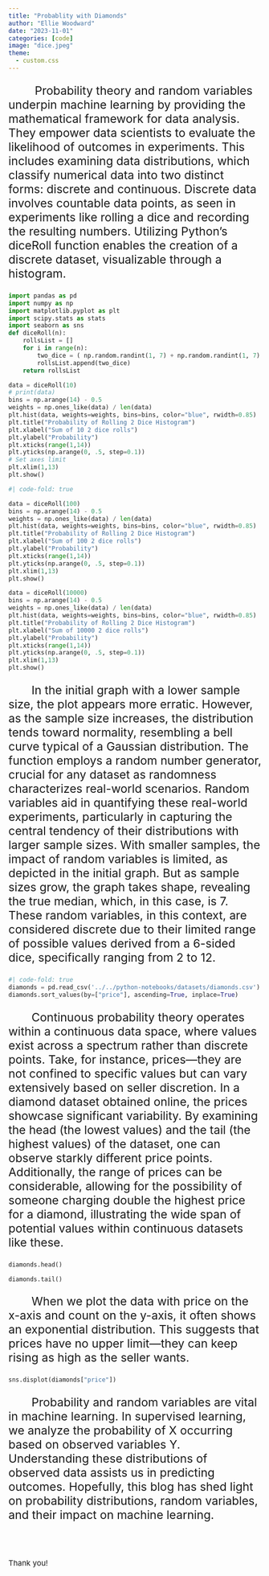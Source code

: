 ```yaml
---
title: "Probablity with Diamonds"
author: "Ellie Woodward"
date: "2023-11-01"
categories: [code]
image: "dice.jpeg"
theme:
  - custom.css
---
```


<p style='font-size:23px'>
&emsp;&emsp; Probability theory and random variables underpin machine learning by providing the mathematical framework for data analysis. They empower data scientists to evaluate the likelihood of outcomes in experiments. This includes examining data distributions, which classify numerical data into two distinct forms: discrete and continuous. Discrete data involves countable data points, as seen in experiments like rolling a dice and recording the resulting numbers. Utilizing Python's diceRoll function enables the creation of a discrete dataset, visualizable through a histogram.
</p>
```python
import pandas as pd
import numpy as np
import matplotlib.pyplot as plt
import scipy.stats as stats
import seaborn as sns
def diceRoll(n):
    rollsList = []
    for i in range(n):
        two_dice = ( np.random.randint(1, 7) + np.random.randint(1, 7) )
        rollsList.append(two_dice)
    return rollsList

data = diceRoll(10)
# print(data)
bins = np.arange(14) - 0.5
weights = np.ones_like(data) / len(data)
plt.hist(data, weights=weights, bins=bins, color="blue", rwidth=0.85)
plt.title("Probability of Rolling 2 Dice Histogram")
plt.xlabel("Sum of 10 2 dice rolls")
plt.ylabel("Probability")
plt.xticks(range(1,14))
plt.yticks(np.arange(0, .5, step=0.1))
# Set axes limit
plt.xlim(1,13)
plt.show()
```
```python
#| code-fold: true

data = diceRoll(100)
bins = np.arange(14) - 0.5
weights = np.ones_like(data) / len(data)
plt.hist(data, weights=weights, bins=bins, color="blue", rwidth=0.85)
plt.title("Probability of Rolling 2 Dice Histogram")
plt.xlabel("Sum of 100 2 dice rolls")
plt.ylabel("Probability")
plt.xticks(range(1,14))
plt.yticks(np.arange(0, .5, step=0.1))
plt.xlim(1,13)
plt.show()

data = diceRoll(10000)
bins = np.arange(14) - 0.5
weights = np.ones_like(data) / len(data)
plt.hist(data, weights=weights, bins=bins, color="blue", rwidth=0.85)
plt.title("Probability of Rolling 2 Dice Histogram")
plt.xlabel("Sum of 10000 2 dice rolls")
plt.ylabel("Probability")
plt.xticks(range(1,14))
plt.yticks(np.arange(0, .5, step=0.1))
plt.xlim(1,13)
plt.show()
```
<p style='font-size:23px'>
&emsp;&emsp;In the initial graph with a lower sample size, the plot appears more erratic. However, as the sample size increases, the distribution tends toward normality, resembling a bell curve typical of a Gaussian distribution. The function employs a random number generator, crucial for any dataset as randomness characterizes real-world scenarios. Random variables aid in quantifying these real-world experiments, particularly in capturing the central tendency of their distributions with larger sample sizes. With smaller samples, the impact of random variables is limited, as depicted in the initial graph. But as sample sizes grow, the graph takes shape, revealing the true median, which, in this case, is 7. These random variables, in this context, are considered discrete due to their limited range of possible values derived from a 6-sided dice, specifically ranging from 2 to 12.
</p>
``` python
#| code-fold: true
diamonds = pd.read_csv('../../python-notebooks/datasets/diamonds.csv')
diamonds.sort_values(by=["price"], ascending=True, inplace=True)
```
<p style='font-size:23px'>
&emsp;&emsp;Continuous probability theory operates within a continuous data space, where values exist across a spectrum rather than discrete points. Take, for instance, prices—they are not confined to specific values but can vary extensively based on seller discretion. In a diamond dataset obtained online, the prices showcase significant variability. By examining the head (the lowest values) and the tail (the highest values) of the dataset, one can observe starkly different price points. Additionally, the range of prices can be considerable, allowing for the possibility of someone charging double the highest price for a diamond, illustrating the wide span of potential values within continuous datasets like these.
<p>
``` python
diamonds.head()
```
``` python
diamonds.tail()
```

<p style='font-size:23px'>
&emsp;&emsp;When we plot the data with price on the x-axis and count on the y-axis, it often shows an exponential distribution. This suggests that prices have no upper limit—they can keep rising as high as the seller wants.
</p>
``` python
sns.displot(diamonds["price"])
```

 <p style='font-size:23px'>
&emsp;&emsp;Probability and random variables are vital in machine learning. In supervised learning, we analyze the probability of X occurring based on observed variables Y. Understanding these distributions of observed data assists us in predicting outcomes. Hopefully, this blog has shed light on probability distributions, random variables, and their impact on machine learning.
</p>

<br/>
<br />
 <p style='font-size:15px'>
Thank you!
</p>
